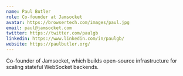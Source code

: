 ```yaml
---
name: Paul Butler
role: Co-founder at Jamsocket
avatar: https://browsertech.com/images/paul.jpg
email: paul@jamsocket.com
twitter: https://twitter.com/paulgb
linkedin: https://www.linkedin.com/in/paulgb/
website: https://paulbutler.org/
---
```


Co-founder of Jamsocket, which builds open-source infrastructure for scaling stateful WebSocket backends.
